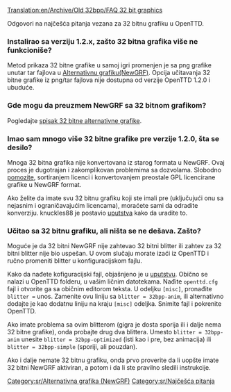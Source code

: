 [[Translation:en/Archive/Old 32bpp/FAQ 32 bit graphics]]
{{sr/Manual/Najčešća pitanja meni}}
{{en/Feature|1.2}}

Odgovori na najčešća pitanja vezana za 32 bitnu grafiku u OpenTTD.

===Instalirao sa verziju 1.2.x, zašto 32 bitna grafika više ne funkcioniše?===

Metod prikaza 32 bitne grafike u samoj igri promenjen je sa png grafike unutar tar fajlova u [[sr/Alternativna Grafika (NewGRF)|Alternativnu grafiku(NewGRF)]]. Opcija učitavanja 32 bitne grafike iz png/tar fajlova nije dostupna od verzije OpenTTD 1.2.0 i ubuduće.

===Gde mogu da preuzmem NewGRF sa 32 bitnom grafikom?===

Pogledajte [[sr/Spisak 32 bitne alternativne grafike|spisak 32 bitne alternativne grafike]].

===Imao sam mnogo više 32 bitne grafike pre verzije 1.2.0, šta se desilo?===

Mnoga 32 bitna grafika nije konvertovana iz starog formata u NewGRF. Ovaj proces je dugotrajan i zakomplikovan problemima sa dozvolama. Slobodno [http://www.tt-forums.net/viewforum.php?f=36 pomozite], sortiranjem licenci i konvertovanjem preostale GPL licencirane grafike u NewGRF format.

Ako želite da imate svu 32 bitnu grafiku koji ste imali pre (uključujući onu sa nejasnim i ograničavajućim licencama), moraćete sami da odradite konverziju. knuckles88 je postavio [http://www.tt-forums.net/viewtopic.php?p=1026754#p1026754 uputstva] kako da uradite to.

===Učitao sa 32 bitnu grafiku, ali ništa se ne dešava. Zašto?===

Moguće je da 32 bitni NewGRF nije zahtevao 32 bitni blitter ili zahtev za 32 bitni blitter nije bio uspešan. U ovom slučaju morate izaći iz OpenTTD i ručno promeniti blitter u konfiguracijskom fajlu.

Kako da nađete kofiguracijski fajl, objašnjeno je u [[en/Readme.txt|uputstvu]]. Obično se nalazi u OpenTTD folderu, u vašim ličnim datotekama. Nađite <code>openttd.cfg</code> fajl i otvorite ga sa običnim editorom teksta. U odeljku <code>[misc]</code>, pronađite <code>blitter =</code> unos. Zamenite ovu liniju sa <code>blitter = 32bpp-anim</code>, ili alternativno dodajte je kao dodatnu liniju na kraju <code>[misc]</code> odeljka. Snimite fajl i pokrenite OpenTTD.

Ako imate problema sa ovim blitterom (gigra je dosta sporija ili i dalje nema 32 bitne grafike), onda probajte drug dva blittera. Umesto <code>blitter = 32bpp-anim</code> unesite <code>blitter = 32bpp-optimized</code> (isti kao i pre, bez animacija) ili <code>blitter = 32bpp-simple</code> (sporiji, ali pouzdan).

Ako i dalje nemate 32 bitnu grafiku, onda prvo proverite da li uopšte imate 32 bitni NewGRF aktiviran, a potom i da li ste pravilno sledili instrukcije.





[[Category:sr/Alternativna grafika (NewGRF)]]
[[Category:sr/Najčešća pitanja]]